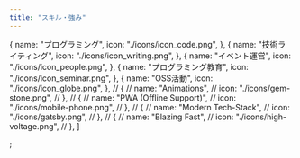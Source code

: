 ```yaml
---
title: "スキル・強み"
---
```


  {
    name: "プログラミング",
    icon: "./icons/icon_code.png",
  },
  {
    name: "技術ライティング",
    icon: "./icons/icon_writing.png",
  },
  {
    name: "イベント運営",
    icon: "./icons/icon_people.png",
  },
  {
    name: "プログラミング教育",
    icon: "./icons/icon_seminar.png",
  },
  {
    name: "OSS活動",
    icon: "./icons/icon_globe.png",
  },
  // {
  //   name: "Animations",
  //   icon: "./icons/gem-stone.png",
  // },
  // {
  //   name: "PWA (Offline Support)",
  //   icon: "./icons/mobile-phone.png",
  // },
  // {
  //   name: "Modern Tech-Stack",
  //   icon: "./icons/gatsby.png",
  // },
  // {
  //   name: "Blazing Fast",
  //   icon: "./icons/high-voltage.png",
  // },
]

;
